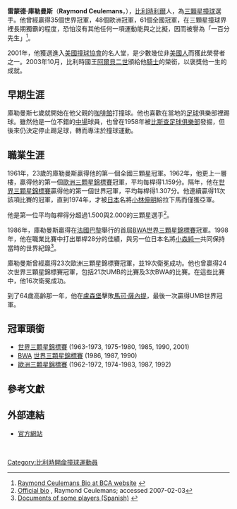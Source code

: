 '''雷蒙德·庫勒曼斯'''（'''Raymond Ceulemans'''，{{bd|1937年|7月12日|||catIDx=C庫勒曼斯}}），[[比利時|比利時]][[利爾|利爾]]人，為[[三顆星|三顆星]][[撞球|撞球]]選手。他曾經贏得35個世界冠軍，48個歐洲冠軍，61個全國冠軍，在三顆星撞球界裡長期獨霸的程度，恐怕沒有其他任何一項運動能與之比擬，因而被譽為「一百分先生」<ref>[http://www.bca-pool.com/cgi/site/framegate.cgi?url=http://www.bca-pool.com/industry/hof/hof.shtml&cat=i Raymond Ceulemans Bio at BCA website] {{webarchive|url=https://web.archive.org/web/20070331000000/http://www.bca-pool.com/cgi/site/framegate.cgi?url=http%3A%2F%2Fwww.bca-pool.com%2Findustry%2Fhof%2Fhof.shtml&cat=i |date=2007-03-31 }}</ref>。

2001年，他獲選進入[[美國撞球協會|美國撞球協會]]的名人堂，是少數幾位非[[美國人|美國人]]而獲此榮譽者之一。2003年10月，比利時國王[[阿爾貝二世_(比利時)|阿爾貝二世]]頒給他[[騎士|騎士]]的榮銜，以褒獎他一生的成就。

==早期生涯==
庫勒曼斯七歲就開始在他父親的[[咖啡館|咖啡館]]打撞球。他也喜歡在當地的[[足球|足球]]俱樂部裡踢球。雖然他是一位不錯的[[中場|中場]]球員，也曾在1958年被[[比斯查足球俱樂部|比斯查足球俱樂部]]發掘，但後來仍決定停止踢足球，轉而專注於撞球運動。

==職業生涯==
1961年，23歲的庫勒曼斯贏得他的第一個全國三顆星冠軍。1962年，他更上一層樓，贏得他的第一個[[歐洲三顆星錦標賽|歐洲三顆星錦標賽]]冠軍，平均每桿得1.159分。隔年，他在[[世界三顆星錦標賽|世界三顆星錦標賽]]贏得他的第一個世界冠軍，平均每桿得1.307分。他連續贏得11次該項比賽的冠軍，直到1974年，才被[[日本|日本]]名將[[小林伸明|小林伸明]]給拉下馬而僅獲亞軍。

他是第一位平均每桿得分超過1.500與2.000的三顆星選手<ref name="ows_bio">[http://www.raymondceulemans.com/bio_en.html Official bio] {{Wayback|url=http://www.raymondceulemans.com/bio_en.html |date=20100525113934 }}, Raymond Ceulemans; accessed 2007-02-03</ref>。

1986年，庫勒曼斯贏得在[[法國|法國]][[巴黎|巴黎]]舉行的首屆[[BWA世界三顆星錦標賽|BWA世界三顆星錦標賽]]冠軍。1998年，他在職業比賽中打出單桿28分的佳績，與另一位日本名將[[小森純一|小森純一]]共同保持當時的世界紀錄<ref>[http://www.billaronline.com.mx/jugadores/jugint.html Documents of some players (Spanish)] {{webarchive|url=https://web.archive.org/web/20110602074440/http://www.billaronline.com.mx/jugadores/jugint.html |date=2011-06-02 }}</ref>。

庫勒曼斯曾經贏得23次歐洲三顆星錦標賽冠軍，並19次衛冕成功。他也曾贏得24次世界三顆星錦標賽冠軍，包括21次UMB的比賽及3次BWA的比賽。在這些比賽中，他16次衛冕成功。

到了64歲高齡那一年，他在[[盧森堡|盧森堡]]擊敗[[馬可·薩內提|馬可·薩內提]]，最後一次贏得UMB世界冠軍。

==冠軍頭銜==
*[[世界三顆星錦標賽|世界三顆星錦標賽]] (1963-1973, 1975-1980, 1985, 1990, 2001)
*[[世界盃撞球協會|BWA]] [[BWA世界三顆星錦標賽|世界三顆星錦標賽]] (1986, 1987, 1990)
*[[歐洲三顆星錦標賽|歐洲三顆星錦標賽]] (1962-1972, 1974-1983, 1987, 1992)

==參考文獻==
<div class="references-small">
<references />
</div>

==外部連結==
*[http://raymondceulemans.com 官方網站] {{Wayback|url=http://raymondceulemans.com/ |date=20140207221850 }}

<br />
{{start box}}
{{s-sports}}
{{succession box |
before=[[阿多弗·蘇瑞茲·裴瑞特|阿多弗·蘇瑞茲·裴瑞特]]|
title=[[世界三顆星錦標賽|UMB世界三顆星錦標賽冠軍]]|
after=[[小林伸明|小林伸明]]|
years=1963-1973}}
{{succession box one to two|
before=[[小林伸明|小林伸明]]|
title1=[[世界三顆星錦標賽|UMB世界三顆星錦標賽冠軍]]|
after1=[[魯多·狄里斯|魯多·狄里斯]]|
years1=1975-1980|
title2=[[世界三顆星錦標賽|UMB世界三顆星錦標賽冠軍]]|
after2=[[Avelino_Rico|Avelino Rico]]|
years2=1985}}
{{succession box |
before=[[魯多·狄里斯|魯多·狄里斯]]|
title=[[世界三顆星錦標賽|UMB世界三顆星錦標賽冠軍]]|
after=[[托比昂·布隆達爾|托比昂·布隆達爾]]|
years=1990}}
{{succession box |
before=[[狄克·雅斯柏斯|狄克·雅斯柏斯]]|
title=[[世界三顆星錦標賽|UMB世界三顆星錦標賽冠軍]]|
after=[[馬可·薩內提|馬可·薩內提]]|
years=2001}}
{{succession box two to one|
before1=無|
title1=[[BWA世界三顆星錦標賽|BWA世界三顆星錦標賽冠軍]]|
after=[[托比昂·布隆達爾|托比昂·布隆達爾]]|
years1=1986-1987|
before2=[[魯多·狄里斯|魯多·狄里斯]]|
title2=[[BWA世界三顆星錦標賽|BWA世界三顆星錦標賽冠軍]]|
years2=1990}}
{{s-ach|aw}}
{{succession box |
before=[[米歇爾·伯倫蒂爾|米歇爾·伯倫蒂爾]]|
title=[[比利時年度最佳運動員|比利時年度最佳運動員]] |
after=[[羅伯特·凡·得·瓦爾|羅伯特·凡·得·瓦爾]]|
years=1978}}
{{end box}}

{{DEFAULTSORT:Ceulemans, Raymond}}
[[Category:比利時開侖撞球運動員|Category:比利時開侖撞球運動員]]
